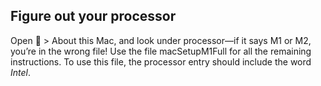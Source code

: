 
## Figure out your processor
  Open  > About this Mac, and look under processor---if it says M1 or M2, you're in the wrong file! Use the file macSetupM1Full for all the remaining instructions. To use this file, the processor entry should include the word *Intel*.

